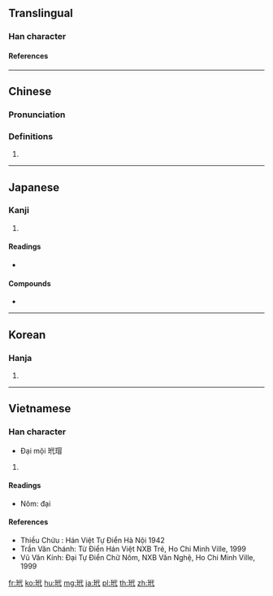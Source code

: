 {{character info/new}}
==Translingual==

===Han character===
{{Han char|rn=96|rad=玉|as=05|sn=9|four=13140|canj=MGOIP|ids=⿰𤣩代}}

====References====
{{Han ref|kx=0728.240|dkj=20889|dj=1140.210|hdz=21107.040|uh=73B3}}

----

==Chinese==
{{zh-forms|alt=瑇}}

===Pronunciation===
{{zh-pron
|m=dài
|c=doi6
|md=dâi
|mn=tāi
|mn-t=dai3
|w=3de
|mc=y
|oc=y
|cat=n
}}

===Definitions===
{{zh-hanzi}}

# {{zh-only|玳瑁}}

----

==Japanese==

===Kanji===
{{ja-kanji|grade=|rs=玉05}}

# {{defn|lang=ja|sort=玉05}}

====Readings====
* {{ja-readings|goon=[[だい]] (dai)|kanon=[[たい]] (tai)}}

====Compounds====
* {{ja-l|玳瑁|たいまい|[[taimai]]}}

----

==Korean==

===Hanja===
{{ko-hanja|hangeul=대|eumhun=|rv=dae|mr=tae|y=tay}}

# {{defn|lang=ko|sort=玉05}}

----

==Vietnamese==

===Han character===
{{vi-hantu|đại|rs=玉05}}
* Đại mội 玳瑁 

# {{defn|lang=vi|sort=玉05}}

====Readings====
* Nôm: đại

====References====
* Thiều Chửu : Hán Việt Tự Điển Hà Nội 1942
* Trần Văn Chánh: Từ Điển Hán Việt NXB Trẻ, Ho Chi Minh Ville, 1999
* Vũ Văn Kính: Đại Tự Điển Chữ Nôm, NXB Văn Nghệ, Ho Chi Minh Ville, 1999

[[fr:玳]]
[[ko:玳]]
[[hu:玳]]
[[mg:玳]]
[[ja:玳]]
[[pl:玳]]
[[th:玳]]
[[zh:玳]]